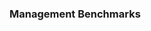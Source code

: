 ### Management Benchmarks

<!-- Decisions on management metrics/benchmarks (e.g., provide a rationale for why a specific F-proxy was recommended for management). -->
